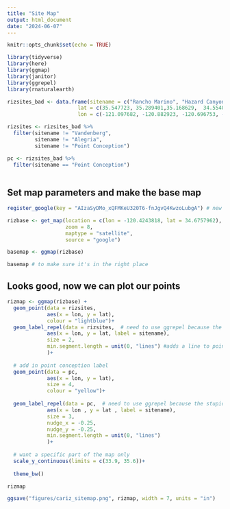 ```yaml
---
title: "Site Map"
output: html_document
date: "2024-06-07"
---
```


```r
knitr::opts_chunk$set(echo = TRUE)

library(tidyverse)
library(here)
library(ggmap)
library(janitor)
library(ggrepel)
library(rnaturalearth)

```


```r

rizsites_bad <- data.frame(sitename = c("Rancho Marino", "Hazard Canyon", "Shell Beach", "Vandenberg", "Tarantula's", "Point Conception", "Alegria", "Arroyo Hondo", "Ellwood Boulder Fields", "Hammond's Beach", "Mussel Shoals"),
                       lat = c(35.547723, 35.289401,35.168629,  34.554069, 34.494562, 34.448370, 34.468624, 34.473579, 34.435190, 34.415645, 34.355507),
                       lon = c(-121.097682, -120.882923, -120.696753, -120.611496,  -120.495639, -120.471875, -120.270451, -120.141999, -119.929766, -119.637757,  -119.441076))

rizsites <- rizsites_bad %>% 
  filter(sitename != "Vandenberg",
         sitename != "Alegria", 
         sitename != "Point Conception")

pc <- rizsites_bad %>% 
  filter(sitename == "Point Conception")
  

```

## Set map parameters and make the base map
```r
register_google(key = "AIzaSyDMo_xQFMKeU320T6-fnJgvQ4KwzoLubgA") # new key june 2024

rizbase <- get_map(location = c(lon = -120.4243818, lat = 34.6757962), 
                   zoom = 8,
                   maptype = "satellite", 
                   source = "google")

basemap <- ggmap(rizbase) 

basemap # to make sure it's in the right place

```
## Looks good, now we can plot our points
```r
rizmap <- ggmap(rizbase) +
  geom_point(data = rizsites, 
             aes(x = lon, y = lat),
             colour = "lightblue")+
  geom_label_repel(data = rizsites,  # need to use ggrepel because the stupid labels overlap
             aes(x = lon, y = lat, label = sitename), 
             size = 2,
             min.segment.length = unit(0, "lines") #adds a line to point
             )+
  
  # add in point conception label
  geom_point(data = pc, 
             aes(x = lon, y = lat),
             size = 4,
             colour = "yellow")+
  
  geom_label_repel(data = pc,  # need to use ggrepel because the stupid labels overlap
             aes(x = lon , y = lat , label = sitename), 
             size = 3,
             nudge_x = -0.25,
             nudge_y = -0.25,
             min.segment.length = unit(0, "lines")
             )+
  
  # want a specific part of the map only 
  scale_y_continuous(limits = c(33.9, 35.6))+
  
  theme_bw()

rizmap

ggsave("figures/cariz_sitemap.png", rizmap, width = 7, units = "in")
```

